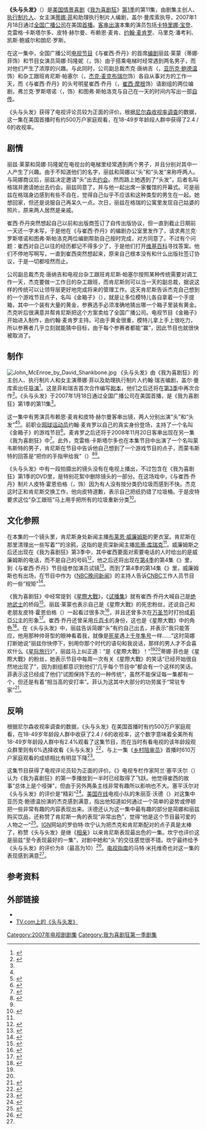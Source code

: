 {{noteTA
|G1=Movie
|G2=Show
|T=zh-cn:头与头发; zh-tw:頭與頭髮; zh-hk:頭與頭髮;
|1=zh-cn:我为喜剧狂; zh-tw:超級製作人; zh-hk:娛樂揸Fit人;
|2=zh-hk:嘉芙蓮娜·寶頓;zh-cn:卡特里娜·宝登
|3=zh-hk:珍·嘉露絲姬;zh-cn=简·科拉克斯基;
}}
{{Infobox Television episode
|Title         = 头与头发》<br>《The Head and The Hair
|Series        = [[我为喜剧狂|我为喜剧狂]]
|Image         =  <!-- No-free image with insufficient rationale [[File:The_Head_and_the_Hair_30_Rock.jpg|250px]] -->
|Caption       = Liz and "The Head" (left) with Jenna and "The Hair" (right)
|Season        = 1
|Episode       = 11
|Airdate       = {{Start date|2007|01|18}}
|Production    = 111
|Writer        = [[蒂娜·菲|蒂娜·菲]]<br>{{le|約翰·瑞吉|John Riggi}}
|Director      = {{link-en|盖尔·曼库索|Gail Mancuso}}
|Guests        =
*[[卡特里娜·宝登|卡特里娜·宝登]]饰施乐·泽洛克斯（{{lang|en|Cerie Xerox}}）
*克雷格·卡斯塔尔多（{{lang|en|Craig Castaldo}}饰蒙韦斯特（{{lang|en|Moonvest}}）
*[[皮特·赫尔曼|皮特·赫尔曼]]饰格瑞（{{lang|en|Gray}}），即“头发”
*{{link-en|布赖恩·麦肯|Brian McCann (actor)}}饰“头”
*[[约翰·麦肯罗|约翰·麦肯罗]]以自己的真实身份出镜
*{{link-en|马里克·潘考利|Maulik Pancholy}}饰乔纳森（{{lang|en|Jonathan}}）
*{{link-en|凯斯·鲍威尔|Keith Powell}}饰图弗·斯帕洛克（{{lang|en|Toofer Spurlock}}）
*朗尼·罗斯（{{lang|en|Lonny Ross}}）饰乔什·吉拉德（{{lang|en|Josh Girard}}）
|Episode list  = [[我为喜剧狂_(第1季)|《我为喜剧狂》 (第1季)]]<br>[[我为喜剧狂剧集列表|我为喜剧狂剧集列表]]
|Prev          = [[乡村陪审员|乡村陪审员]]
|Next          = [[黑领带|黑领带]]
}}

'''《头与头发》'''（{{lang-en|''The Head and The Hair''}}）是[[美国|美国]][[情景喜剧|情景喜剧]]《[[我为喜剧狂|我为喜剧狂]]》[[我为喜剧狂_(第1季)|第1季]]的第11集，由剧集主创人、[[执行制片人|执行制片人]]、女主演[[蒂娜·菲|蒂娜·菲]]和助理执行制片人{{le|約翰·瑞吉|John Riggi}}编剧，盖尔·曼库索执导，2007年1月18日通过[[全国广播公司|全国广播公司]]在美国[[首演|首播]]。[[友情客串|客串出演]]本集的演员包括[[卡特里娜·宝登|卡特里娜·宝登]]、克雷格·卡斯塔尔多、皮特·赫尔曼、布赖恩·麦肯、[[约翰·麦肯罗|约翰·麦肯罗]]、马里克·潘考利、凯斯·鲍威尔和朗尼·罗斯。

在这一集中，全国广播公司[[电视节目|电视节目]]《{{lang|en|TGS}}与崔西·乔丹》的首席[[编剧|编剧]]丽兹·莱蒙（蒂娜·菲饰）和节目女演员简娜·玛隆妮（{{lang|en|Jenna Maroney}}，{{link-en|简·科拉克斯基|Jane Krakowski}}饰）由于搭乘电梯时经常遇到两名男子，而对他们产生了浓厚的兴趣。与此同时，公司副总裁杰克·唐纳吉（{{lang|en|Jack Donaghy}}，[[亚历克·鲍德温|亚历克·鲍德温]]饰）和杂工跟班肯尼斯·帕塞尔（{{lang|en|Kenneth Parcell}}，[[杰克·麦克布瑞尔|杰克·麦克布瑞尔]]饰）各自从事对方的工作一天，而《{{lang|en|TGS}}与崔西·乔丹》的头号明星崔西·乔丹（{{lang|en|Tracy Jordan}}，[[崔西·摩根|崔西·摩根]]饰）请剧组的两位编剧，弗兰克·罗斯塔诺（{{lang|en|Frank Rossitano}}，{{link-en|贾达·弗雷德兰德|Judah Friedlander}}饰）和图弗·斯帕洛克与自己在一天的时间内写出一部[[自传|自传]]。

《头与头发》获得了电视评论员较为正面的评价。根据[[尼尔森收视率调查|尼尔森收视率调查]]的数据，这一集在美国首播时有约500万户家庭观看，在18-49岁年龄段人群中获得了2.4 / 6的收视率。

{{Spoken Wikipedia|Zh-tw-頭與頭髮.ogg|2015年|12月1日|台灣漢語}}

==剧情==
丽兹·莱蒙和简娜·玛隆妮在电视台的电梯里经常遇到两个男子，并且分别对其中一人产生了兴趣。由于不知道他们的名字，丽兹和简娜以“头”和“头发”来称呼两人。与简娜商议后，丽兹决定邀请“头”出去[[约会|约会]]。然而路上她遇到了“头发”，后者名叫格瑞并邀请她出去约会。丽兹同意了，并与他一起出席一家餐馆的开幕式。可是丽兹在格瑞身边感到有些不自在，觉得自己似乎不应该和这种类型的男生在一起。她想回家，但还是说服自己再呆久一点。次日，丽兹在格瑞的公寓里发现自己姑婆的照片，原来两人居然是亲戚。

崔西·乔丹突然想起自己以前和出版商签订了自传出版协议，但一直到截止日期前一天还一字未写，于是他在《{{lang|en|TGS}}与崔西·乔丹》的编剧办公室里发作了，请求弗兰克·罗斯塔诺和图弗·斯帕洛克两位编剧帮助自己按时完成，对方同意了。不过有个问题：崔西对自己以往的经历都记不得多少了，于是他们打开[[维基百科|维基百科]]寻找答案。他们不停地写啊写，一直到崔西突然想起来，原来自己根本没有和什么出版社签订协议，于是一切都哑然而止。

公司副总裁杰克·唐纳吉和电视台杂工跟班肯尼斯·帕塞尔按照某种传统需要对调工作一天，杰克要做一工作日的杂工跟班，而肯尼斯则可以当一天的副总裁，据说这样的传统可以让领导层更好地完成将来的管理工作。这天肯尼斯告诉杰克自己想到的一个游戏节目点子，名叫《金箱子》（{{lang|en|Gold Case}}），就是让多位模特儿各自拿着一个手提箱，其中一个装有大量的黄金，参赛选手必须准确地猜出哪一个箱子里装有黄金。杰克听后很满意并帮肯尼斯把这个方案卖给了全国广播公司。电视节目《金箱子》开始进入制作，由约翰·麦肯罗主持。可由于黄金很重，模特儿拿上手上很吃力，所以参赛者几乎立刻就能猜中目标，由于每个参赛者都能“赢”，因此节目也就很快被取消了。

==制作==
[[File:John_McEnroe_by_David_Shankbone.jpg|thumb]]
《头与头发》由《我为喜剧狂》的主创人、执行制片人和女主演蒂娜·菲以及助理执行制片人约翰·瑞吉编剧，盖尔·曼库索出任[[导演|导演]]<ref name="screen rush">{{cite web |url=http://www.screenrush.co.uk/television/television-813/season-2600/ |title=30 Rock: Episodes |publisher=Screenrush (AlloCiné) |accessdate=2013-07-28 |location=London |archiveurl=https://web.archive.org/web/20120730001543/http://www.screenrush.co.uk/television/television-813/season-2600/ |archivedate=2012-07-30 |deadurl=no }}</ref>。这是菲和瑞吉首次合作编写[[剧本|剧本]]，他们之后还将在[[我为喜剧狂_(第3季)|第3季]]中再次合作<ref>{{cite web |url=http://tv.yahoo.com/30-rock/show/the-natural-order/episode/205824/castcrew |title=30 Rock — The Natural Order |accessdate=2011-06-14 |publisher=Yahoo! TV |archiveurl=https://web.archive.org/web/20110615061255/http://tv.yahoo.com/30-rock/show/the-natural-order/episode/205824/castcrew |archivedate=2011-06-15 |deadurl=yes }}</ref>。《头与头发》于2007年1月18日通过全国广播公司在美国首播，是《我为喜剧狂》第1季的第11集<ref name="screen rush" />。

这一集中有男演员布赖恩·麦肯和皮特·赫尔曼客串出镜，两人分别出演“头”和“头发”<ref name="tv guide" /><ref name="head hair">{{cite episode |title=The Head and the Hair |series=30 Rock |credits=Writer(s): Tina Fey and John Riggi; Director: Gail Mancuso |network=NBC Universal |station=NBC |airdate=2007-01-18 |season=1 |number=11}}</ref>。前职业[[网球|网球]][[运动员|运动员]]约翰·麦肯罗以自己的真实身份登场，主持了一个名叫《金箱子》的游戏节目<ref>{{cite news |first=Sandy |last=Macaskill |url=http://www.telegraph.co.uk/sport/tennis/4639356/Former-world-No-1-John-McEnroe-at-50.html |title=Former world No 1 John McEnroe at 50 |accessdate=2013-08-03 |date=2009-02-16 |work=The Daily Telegraph |archiveurl=https://web.archive.org/web/20121114032400/http://www.telegraph.co.uk/sport/tennis/4639356/Former-world-No-1-John-McEnroe-at-50.html |archivedate=2012-11-14 |deadurl=no }}</ref>。麦肯罗之后还将于2008年11月20日客串出现在另一集《我为喜剧狂》中<ref>{{cite news |first=Bob |last=Sassone |url=http://www.aoltv.com/2008/11/21/30-rock-gavin-volure/ |title=30 Rock: Gavin Volure |accessdate=2013-08-03 |date=2008-11-21 |publisher=TV Squad |archiveurl=https://web.archive.org/web/20081229125547/http://www.tvsquad.com/2008/11/21/30-rock-gavin-volure/ |archivedate=2008-12-29 |deadurl=no }}</ref>。此外，克雷格·卡斯塔尔多也在本集节目中出演了一个名叫蒙韦斯特的男子，肯尼斯在节目中告诉他自己想到了一个游戏节目的点子，而蒙韦斯特的回答是“把你的手指甲给我”（{{lang|en|''Give me your fingernails''}}）<ref name="tv guide">{{cite news |first=Matt |last=Mitovich |url=http://www.tvguide.com/tvshows/30-rock/episode-11-season-1/281135 |title=January 18, 2007: "So... You Guys Been Watching Heroes?" |accessdate=2013-08-03 |date=2007-01-18 |work=TV Guide |archiveurl=https://web.archive.org/web/20110616193414/http://www.tvguide.com/tvshows/30-rock/episode-11-season-1/281135 |archivedate=2011-06-16 |deadurl=yes }}</ref><ref name="head hair" />。

《头与头发》中有一段拍摄出的镜头没有在电视上播出，不过包含在《我为喜剧狂》第1季的DVD里，是特别花絮中删除镜头的一部分。在这场戏中，《{{lang|en|TGS}}与崔西·乔丹》制片人皮特·霍恩伯格（{{lang|en|Pete Hornberger}}，{{link-en|斯科特·安第斯|Scott Adsit}}饰）因为有人没有按分类扔垃圾而感到不快。杰克这时正和肯尼斯交换工作，他向皮特道歉，表示自己把纸扔错了垃圾桶。于是皮特要求这位“杂工跟班”马上用手把所有的垃圾重新分类<ref>{{cite video| date=2007|title=30 Rock: Season 1|format=Bonus Features — Deleted Scenes |medium=CD|publisher=Universal Studios Home Entertainment}}</ref>。

==文化参照==
在本集的一个镜头里，肯尼斯身处新闻主播[[布莱恩·威廉姆斯|布莱恩·威廉姆斯]]的更衣室。肯尼斯在那里清理出一些写着“{{lang|en|Kat Cou Suc}}”的涂鸦，这指的是资深新闻主播[[凯蒂·库瑞克|凯蒂·库瑞克]]<ref name="tv guide" />。威廉姆斯之后还出现在《我为喜剧狂》第3季中，其中崔西要面对索要电话的人时给出的是威廉姆斯的电话，而不是自己的号码<ref>{{cite web |url=http://www.huffingtonpost.com/2009/04/24/brian-williams-on-30-rock_n_191039.html |title=Brian Williams On "30 Rock" (Video) |accessdate=2013-08-03 |date=2009-04-24 |work=The Huffington Post |archiveurl=https://web.archive.org/web/20121109202831/http://www.huffingtonpost.com/2009/04/24/brian-williams-on-30-rock_n_191039.html |archivedate=2012-11-09 |deadurl=no }}</ref>，他之后还将出现在[[我为喜剧狂_(第4季)|第4季]]的第4集《{{link-en|试镜日|Audition Day}}》里，到《{{lang|en|TGS}}与崔西·乔丹》节目组参加演员试镜<ref>{{cite news |first=Nathan |last=Rabin |url=http://www.avclub.com/articles/audition-day%2C35071/ |title="Audition Day" |accessdate=2013-08-03 |date=2009-11-05 |work=The A.V. Club |archiveurl=https://web.archive.org/web/20130530172912/http://www.avclub.com/articles/audition-day%2C35071/ |archivedate=2013-05-30 |deadurl=no }}</ref>。而到了第4季的第14集《{{link-en|将来的丈夫|Future Husband}}》里，威廉姆斯也有出场，在节目中作为《[[NBC晚间新闻|NBC晚间新闻]]》的主持人告诉[[CNBC|CNBC]]工作人员节目的一些“规矩”<ref>{{cite journal|first=Bruce|last=Fretts|title=''30 Rock'': You Don't Know Jack!|date=2010-03-11|work=TV Guide Magazine}}</ref>。

《我为喜剧狂》中经常提到《[[星際大戰|星際大戰]]》，《[[试播集_(我为喜剧狂)|试播集]]》就有崔西·乔丹大喊自己是[[绝地|绝地武士]]的桥段<ref name="plotreference">{{cite episode |title=Pilot |episodelink=试播集 (我为喜剧狂) |series=30 Rock |credits=Writer(s): Tina Fey; Director: Adam Bernstein |network=NBC Universal |station=NBC |airdate=2006-10-11 |season=1 |number=1}}</ref>。丽兹·莱蒙也表示自己是《星際大戰》的死忠粉丝，还说自己和老朋友皮特·霍恩伯格（{{lang|en|Pete Hornberger}}）一起看过很多次<ref name="fireworks">{{cite episode |title=Fireworks |series=30 Rock |credits=Writers : Dave Finkel, Brett Baer; Director: Beth McCarthy |network=NBC Universal |station=NBC |airdate=2007-04-05 |season=1 |number=18}}</ref>，并且还曾多次在[[万圣节|万圣节]]时打扮成[[莉亞公主|莉亞公主]]的形象<ref name="souce">{{cite episode |title=The Source Awards |series=30 Rock |credits=Writer(s): Robert Carlock, Daisy Gardner; Director: Don Scardino |network=NBC Universal |station=NBC |airdate=2007-03-01 |season=1 |number=16}}</ref>。崔西·乔丹还曾采用[[丘百卡|丘百卡]]的身份，这也是《星際大戰》中的角色<ref>{{cite episode |title=Tracy Does Conan |series=30 Rock |credits=Writer(s): Tina Fey; Director: Adam Bernstein |network=NBC Universal |station=NBC |airdate=2006-12-06 |season=1 |number=7}}</ref>。在《头与头发》中，丽兹告诉简娜“头”有约自己出去，并表示“我只能答应，他用那种帅哥型的眼神看着我，就像是[[死星|死星]]遇上[[千年隼号|千年隼号]]一样……”这时简娜打断她说“丽兹你快停下，别用你那个时代的语句和我说话，那样的男人才不会喜欢什么《[[星际旅行|星际旅行]]》”，丽兹马上纠正道：“是《星際大戰》！”<ref name="tv guide" /><ref name="head hair" />蒂娜·菲也是《星際大戰》的粉丝，她表示节目中每周一次有关《星際大戰》的笑话“已经开始很自然地出现了”，因为剧组都意识到他们“几乎每个节目中”都会有一个这样的笑话。菲表示这已经成了他们“试图保持下去的一种传统”，虽然不能保证每一集都有一个，但还是有着“相当高的安打率”。菲认为这其中大部分的功劳属于“常驻专家”{{link-en|罗伯特·卡洛克|Robert Carlock}}<ref>{{cite web |url=http://www.craveonline.com/tv/interviews/155960-tina-fey-gets-the-gold |title=Tina Fey Gets the Gold |accessdate=2013-07-30 |author=Topel, Fred |date=2007-09-16 |publisher=Crave Online |archiveurl=https://web.archive.org/web/20120722101810/http://www.craveonline.com/tv/interviews/155960-tina-fey-gets-the-gold |archivedate=2012-07-22 |deadurl=yes }}</ref>。

==反响==
根据尼尔森收视率调查的数据，《头与头发》在美国首播时有约500万户家庭观看，在18-49岁年龄段人群中收获了2.4 / 6的收视率，这个数字意味着全美所有18-49岁年龄段人群中有2.4%观看了这集节目，而在当时有看电视的该年龄段观众群里则有6%选择收看《头与头发》<ref>{{cite web|url=http://www.thefutoncritic.com/news.aspx?id=20070123nbc02|title=The Top-Rated 'Golden Globes' Telcast In Three Years Pace NBC's Week Of Jan. 15-21|accessdate=2013-08-03|date=2007-01-23|publisher=The Futon Critic|archive-date=2012-09-09|archive-url=https://www.webcitation.org/6AXtXPFxD?url=http://www.thefutoncritic.com/news.aspx?id=20070123nbc02|dead-url=no}}</ref>，与上一集《[[乡村陪审员|乡村陪审员]]》首播时610万户家庭观看的成绩相比有明显下降<ref>{{cite web|url=http://www.thefutoncritic.com/news.aspx?id=20070117nbc06|title='My Name Is Earl' And 'The Office' Score Their Highest 18-49 Ratings And Total Viewership Of The Season, With Both Comedies Winning Their Slots In Adults 18-49 And Other Key Demos|accessdate=2013-08-03|date=2007-01-17|publisher=The Futon Critic|archive-date=2012-09-09|archive-url=https://www.webcitation.org/6AXtWgnIt?url=http://www.thefutoncritic.com/news.aspx?id=20070117nbc06|dead-url=no}}</ref>。

这集节目获得了电视评论员较为正面的评价。《{{link-en|明星纪事报|The Star-Ledger}}》电视专栏作家阿兰·塞平沃尔（{{lang|en|Alan Sepinwall}}）认为《我为喜剧狂》的第一季播放到一半时已经取得了飞跃。他觉得崔西的故事“总体上是个哑弹”，但由于另外两条主线非常有趣所以影响也不大。塞平沃尔对《头与头发》的评价是“精彩”<ref>{{cite news |first=Alan |last=Sepinwall |url=http://sepinwall.blogspot.com/2007/01/earl-30-rock-kat-cou-suc.html |title=Earl & 30 Rock: Kat Cou Suc |accessdate=2013-08-03 |date=2007-01-19 |work=The Star-Ledger |archiveurl=https://web.archive.org/web/20121015003538/http://sepinwall.blogspot.com/2007/01/earl-30-rock-kat-cou-suc.html |archivedate=2012-10-15 |deadurl=no }}</ref>。[[美国在线|美国在线]]电视小队的朱丽亚·沃德（{{lang|en|Julia Ward}}）对这集中亚历克·鲍德温扮演的杰克感到满意，指出他知道如何通过一个简单的姿势或停顿把一些非常有趣的内容表现出来。沃德还认为这一集中最有趣的部分是简娜和丽兹购买饮品，还称赞了肯尼斯一角的表现“非常出色”，觉得“他是这个节目最可爱的人物之一”<ref>{{cite news |first=Julia |last=Ward |url=http://www.aoltv.com/2007/01/19/30-rock-the-head-and-the-hair/ |title=30 Rock: The Head and the Hair |accessdate=2013-08-03 |date=2007-01-19 |publisher=TV Squad |archiveurl=https://web.archive.org/web/20120921063833/http://www.aoltv.com/2007/01/19/30-rock-the-head-and-the-hair/ |archivedate=2012-09-21 |deadurl=no }}</ref>。[[IGN|IGN]]网站的罗伯特·坎宁认为把杰克和肯尼斯配对的点子真是太棒了，称赞《头与头发》是继《[[相亲_(我为喜剧狂)|相亲]]》以来肯尼斯表现最出色的一集。坎宁也评价这是丽兹“至今表现最好的一集”，对剧中她和“头”的交往感觉很不错。坎宁最终给予《头与头发》的评价为8（最高为10）<ref>{{cite news |first=Robert |last=Canning |url=http://www.ign.com/articles/2007/01/19/30-rock-the-head-and-the-hair-review |title=30 Rock: "The Head and the Hair" Review |accessdate=2013-08-03 |date=2007-01-19 |publisher=IGN |archiveurl=https://web.archive.org/web/20120606141903/http://tv.ign.com/articles/756/756769p1.html |archivedate=2012-06-06 |deadurl=no }}</ref>。[[电视指南_(美国杂志)|电视指南]]的马特·米托维奇也对这一集的表现感到满意<ref name="tv guide" />。

==参考资料==
{{reflist|2}}

==外部链接==
*{{imdb episode|0920916}}
*[http://www.tv.com/30-rock/the-head-and-the-hair/episode/937424/summary.html TV.com上的《头与头发》]{{Wayback|url=http://www.tv.com/30-rock/the-head-and-the-hair/episode/937424/summary.html |date=20110825011956 }}

{{30 Rock Season One}}
{{portal bar|电视剧|美国}}
{{DEFAULTSORT:Head and the Hair, The}}
[[Category:2007年电视剧剧集|Category:2007年电视剧剧集]]
[[Category:我为喜剧狂第一季剧集|Category:我为喜剧狂第一季剧集]]

{{Good article}}
